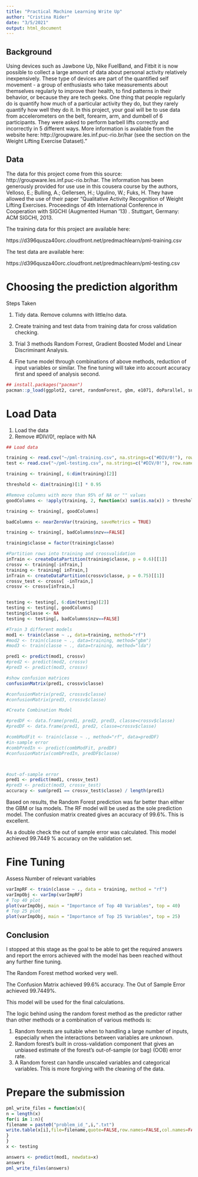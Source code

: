 ---
title: "Practical Machine Learning Write Up"
author: "Cristina Rider"
date: "3/5/2021"
output: html_document
---

## Background

Using devices such as Jawbone Up, Nike FuelBand, and Fitbit it is now possible to collect a large amount of data about personal activity relatively inexpensively. These type of devices are part of the quantified self movement - a group of enthusiasts who take measurements about themselves regularly to improve their health, to find patterns in their behavior, or because they are tech geeks. One thing that people regularly do is quantify how much of a particular activity they do, but they rarely quantify how well they do it. In this project, your goal will be to use data from accelerometers on the belt, forearm, arm, and dumbell of 6 participants. They were asked to perform barbell lifts correctly and incorrectly in 5 different ways. More information is available from the website here: http://groupware.les.inf.puc-rio.br/har (see the section on the Weight Lifting Exercise Dataset)."

## Data

The data for this project come from this source: http://groupware.les.inf.puc-rio.br/har. The information has been generously provided for use use in this cousera course by the authors, Velloso, E.; Bulling, A.; Gellersen, H.; Ugulino, W.; Fuks, H. They have allowed the use of their paper “Qualitative Activity Recognition of Weight Lifting Exercises. Proceedings of 4th International Conference in Cooperation with SIGCHI (Augmented Human ’13) . Stuttgart, Germany: ACM SIGCHI, 2013.

The training data for this project are available here:

https://d396qusza40orc.cloudfront.net/predmachlearn/pml-training.csv

The test data are available here:

https://d396qusza40orc.cloudfront.net/predmachlearn/pml-testing.csv

# Choosing the prediction algorithm

Steps Taken

1. Tidy data. Remove columns with little/no data.

2. Create training and test data from training data for cross validation checking.

3. Trial 3 methods Random Forrest, Gradient Boosted Model and Linear Discriminant Analysis.

4. Fine tune model through combinations of above methods, reduction of input variables or similar. The fine tuning will take into account accuracy first and speed of analysis second.

```{r}
## install.packages("pacman")
pacman::p_load(ggplot2, caret, randomForest, gbm, e1071, doParallel, survival, splines, plyr, dplyr)
```

# Load Data

1. Load the data
2. Remove #DIV/0!, replace with NA

```{r}
## Load data

training <- read.csv("~/pml-training.csv", na.strings=c("#DIV/0!"), row.names = 1)
test <- read.csv("~/pml-testing.csv", na.strings=c("#DIV/0!"), row.names = 1)

training <- training[, 6:dim(training)[2]]

threshold <- dim(training)[1] * 0.95

#Remove columns with more than 95% of NA or "" values
goodColumns <- !apply(training, 2, function(x) sum(is.na(x)) > threshold  || sum(x=="") > threshold)

training <- training[, goodColumns]

badColumns <- nearZeroVar(training, saveMetrics = TRUE)

training <- training[, badColumns$nzv==FALSE]

training$classe = factor(training$classe)

#Partition rows into training and crossvalidation
inTrain <- createDataPartition(training$classe, p = 0.6)[[1]]
crossv <- training[-inTrain,]
training <- training[ inTrain,]
inTrain <- createDataPartition(crossv$classe, p = 0.75)[[1]]
crossv_test <- crossv[ -inTrain,]
crossv <- crossv[inTrain,]


testing <- testing[, 6:dim(testing)[2]]
testing <- testing[, goodColumns]
testing$classe <- NA
testing <- testing[, badColumns$nzv==FALSE]

#Train 3 different models
mod1 <- train(classe ~ ., data=training, method="rf")
#mod2 <- train(classe ~ ., data=training, method="gbm")
#mod3 <- train(classe ~ ., data=training, method="lda")

pred1 <- predict(mod1, crossv)
#pred2 <- predict(mod2, crossv)
#pred3 <- predict(mod3, crossv)

#show confusion matrices
confusionMatrix(pred1, crossv$classe)

#confusionMatrix(pred2, crossv$classe)
#confusionMatrix(pred3, crossv$classe)

#Create Combination Model

#predDF <- data.frame(pred1, pred2, pred3, classe=crossv$classe)
#predDF <- data.frame(pred1, pred2, classe=crossv$classe)

#combModFit <- train(classe ~ ., method="rf", data=predDF)
#in-sample error
#combPredIn <- predict(combModFit, predDF)
#confusionMatrix(combPredIn, predDF$classe)



#out-of-sample error
pred1 <- predict(mod1, crossv_test)
#pred3 <- predict(mod3, crossv_test)
accuracy <- sum(pred1 == crossv_test$classe) / length(pred1)
```

Based on results, the Random Forest prediction was far better than either the GBM or lsa models. The RF model will be used as the sole prediction model. The confusion matrix created gives an accuracy of 99.6%. This is excellent.

As a double check the out of sample error was calculated. This model achieved 99.7449 % accuracy on the validation set.

# Fine Tuning

Assess Number of relevant variables

```{r}
varImpRF <- train(classe ~ ., data = training, method = "rf")
varImpObj <- varImp(varImpRF)
# Top 40 plot
plot(varImpObj, main = "Importance of Top 40 Variables", top = 40)
# Top 25 plot
plot(varImpObj, main = "Importance of Top 25 Variables", top = 25)
```

## Conclusion

I stopped at this stage as the goal to be able to get the required answers and report the errors achieved with the model has been reached without any further fine tuning.

The Random Forest method worked very well.

The Confusion Matrix achieved 99.6% accuracy. The Out of Sample Error achieved 99.7449%.

This model will be used for the final calculations.

The logic behind using the random forest method as the predictor rather than other methods or a combination of various methods is:

1. Random forests are suitable when to handling a large number of inputs, especially when the interactions between variables are unknown.
2. Random forest’s built in cross-validation component that gives an unbiased estimate of the forest’s out-of-sample (or bag) (OOB) error rate.
3. A Random forest can handle unscaled variables and categorical variables. This is more forgiving with the cleaning of the data.

# Prepare the submission

```{r}
pml_write_files = function(x){
n = length(x)
for(i in 1:n){
filename = paste0("problem_id_",i,".txt")
write.table(x[i],file=filename,quote=FALSE,row.names=FALSE,col.names=FALSE)
}
}
x <- testing

answers <- predict(mod1, newdata=x)
answers
pml_write_files(answers)
```
